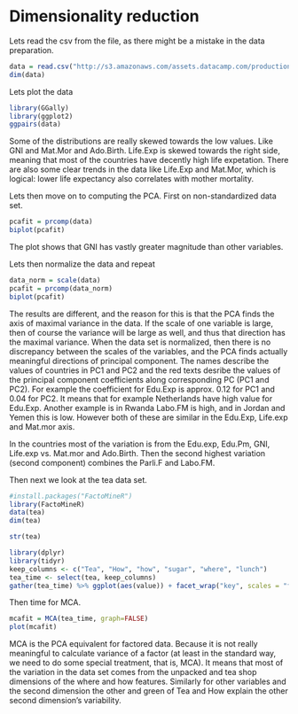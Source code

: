 # Dimensionality reduction

Lets read the csv from the file, as there might be a mistake in the data preparation.
```r
data = read.csv("http://s3.amazonaws.com/assets.datacamp.com/production/course_2218/datasets/human2.txt")
dim(data)
```

Lets plot the data
```r
library(GGally)
library(ggplot2)
ggpairs(data)
```

Some of the distributions are really skewed towards the low values. Like GNI and Mat.Mor and Ado.Birth. Life.Exp is skewed towards the right side, meaning that most of the countries have decently high life expetation. There are also some clear trends in the data like Life.Exp and Mat.Mor, which is logical: lower life expectancy also correlates with mother mortality. 

Lets then move on to computing the PCA. First on non-standardized data set.
```r
pcafit = prcomp(data)
biplot(pcafit)
```
The plot shows that GNI has vastly greater magnitude than other variables.

Lets then normalize the data and repeat

```r
data_norm = scale(data)
pcafit = prcomp(data_norm)
biplot(pcafit)
```

The results are different, and the reason for this is that the PCA finds the axis of maximal variance in the data. If the scale of one variable is large, then of course the variance will be large as well, and thus that direction has the maximal variance. When the data set is normalized, then there is no discrepancy between the scales of the variables, and the PCA finds actually meaningful directions of principal component. The names describe the values of countries in PC1 and PC2 and the red texts desribe the values of the principal component coefficients along corresponding PC (PC1 and PC2). For example the coefficient for Edu.Exp is approx. 0.12 for PC1 and 0.04 for PC2. It means that for example Netherlands have high value for Edu.Exp. Another example is in Rwanda Labo.FM is high, and in Jordan and Yemen this is low. However both of these are similar in the Edu.Exp, Life.exp and Mat.mor axis.

In the countries most of the variation is from the Edu.exp, Edu.Pm, GNI, Life.exp vs. Mat.mor and Ado.Birth. Then the second highest variation (second component) combines the Parli.F and Labo.FM.

Then next we look at the tea data set.

```r
#install.packages("FactoMineR")
library(FactoMineR)
data(tea)
dim(tea)
```

```r
str(tea)
```

```r
library(dplyr)
library(tidyr)
keep_columns <- c("Tea", "How", "how", "sugar", "where", "lunch")
tea_time <- select(tea, keep_columns)
gather(tea_time) %>% ggplot(aes(value)) + facet_wrap("key", scales = "free") + geom_bar() + theme(axis.text.x = element_text(angle = 45, hjust = 1, size = 8))
```

Then time for MCA. 
```r
mcafit = MCA(tea_time, graph=FALSE)
plot(mcafit)
```

MCA is the PCA equivalent for factored data. Because it is not really meaningful to calculate variance of a factor (at least in the standard way, we need to do some special treatment, that is, MCA). It means that most of the variation in the data set comes from the unpacked and tea shop dimensions of the where and how features. Similarly for other variables and the second dimension the other and green of Tea and How explain the other second dimension's variability.

